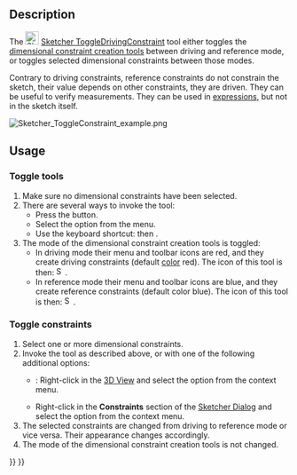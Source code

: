 <languages/>

{{Docnav/ja
|[[Sketcher_ConstrainSnellsLaw|Refraction (Snell's law)]]
|[[Sketcher_ToggleActiveConstraint|拘束条件の有効化・無効化]]
|[[Sketcher_Workbench/ja|スケッチ・ワークベンチ]]
|IconL=Sketcher_ConstrainSnellsLaw.svg
|IconR=Sketcher_ToggleActiveConstraint.svg
|IconC=Workbench_Sketcher.svg
}}

{{GuiCommand
|Name=Sketcher ToggleDrivingConstraint
|MenuLocation=Sketch → Sketcher constraints → Toggle driving/reference constraint
|Workbenches=[[Sketcher_Workbench|Sketcher]]
|Shortcut={{KEY|K}} {{KEY|X}}
|Version=0.16
|SeeAlso=[[Sketcher_ToggleActiveConstraint|Sketcher ToggleActiveConstraint]]
}}

==Description==

The [[Image:Sketcher ToggleDrivingConstraint.svg|24px]] [[Sketcher_ToggleDrivingConstraint|Sketcher ToggleDrivingConstraint]] tool either toggles the [[Sketcher_Workbench#Sketcher_CompDimensionTools|dimensional constraint creation tools]] between driving and reference mode, or toggles selected dimensional constraints between those modes.

Contrary to driving constraints, reference constraints do not constrain the sketch, their value depends on other constraints, they are driven. They can be useful to verify measurements. They can be used in [[Expressions|expressions]], but not in the sketch itself.

[[File:Sketcher ToggleConstraint example.png|none]]
{{Caption|A driving horizontal distance constraint (50 mm), a driving vertical distance constraint (30 mm) and a driving angle constraint (75°) were set to define the profile; a reference dimension was added on the slanted line segment to know its length (31.0583 mm).}}

==Usage==

===Toggle tools===

# Make sure no dimensional constraints have been selected.
# There are several ways to invoke the tool:
#* Press the {{Button|[[Image:Sketcher_ToggleDrivingConstraint.svg|16px]] [[Sketcher_ToggleDrivingConstraint|Toggle Driving/Reference Constraints]]}} button.
#* Select the {{MenuCommand|Sketch → Constraints → [[Image:Sketcher_ToggleDrivingConstraint.svg|16px]] Toggle Driving/Reference Constraints}} option from the menu.
#* Use the keyboard shortcut: {{KEY|K}} then {{KEY|X}}.
# The mode of the dimensional constraint creation tools is toggled:
#* In driving mode their menu and toolbar icons are red, and they create driving constraints (default [[Sketcher_Preferences#Appearance|color]] red). The icon of this tool is then: [[Image:Sketcher_ToggleConstraint.svg|16px]].
#* In reference mode their menu and toolbar icons are blue, and they create reference constraints (default color blue). The icon of this tool is then: [[Image:Sketcher_ToggleConstraint_Driven.svg|16px]].

===Toggle constraints===

# Select one or more dimensional constraints.
# Invoke the tool as described above, or with one of the following additional options:
#* {{Version|1.0}}: Right-click in the [[3D_View|3D View]] and select the {{MenuCommand|[[Image:Sketcher_ToggleDrivingConstraint.svg|16px]] Toggle Driving/Reference Constraints}} option from the context menu.
#* Right-click in the '''Constraints''' section of the [[Sketcher_Dialog|Sketcher Dialog]] and select the {{MenuCommand|Toggle Driving/Reference}} option from the context menu.
# The selected constraints are changed from driving to reference mode or vice versa. Their appearance changes accordingly.
# The mode of the dimensional constraint creation tools is not changed.


{{Docnav/ja
|[[Sketcher_ConstrainSnellsLaw|Refraction (Snell's law)]]
|[[Sketcher_ToggleActiveConstraint|拘束条件の有効化・無効化]]
|[[Sketcher_Workbench/ja|スケッチ・ワークベンチ]]
|IconL=Sketcher_ConstrainSnellsLaw.svg
|IconR=Sketcher_ToggleActiveConstraint.svg
|IconC=Workbench_Sketcher.svg
}}

{{Sketcher_Tools_navi{{#translation:}}}}
{{Userdocnavi{{#translation:}}}}